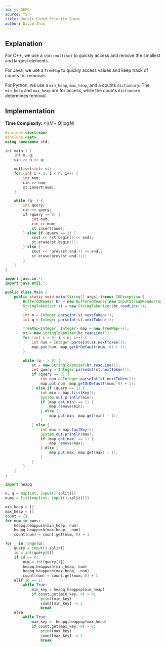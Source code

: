 ```yaml
---
id: ys-DEPQ
source: YS
title: Double-Ended Priority Queue
author: David Zhou
---
```



## Explanation

For C++, we use a ```std::multiset``` to quickly access and remove the smallest and largest elements.

For Java, we use a ```TreeMap``` to quickly access values and keep track of counts for removals.

For Python, we use a ```min_heap```, ```max_heap```, and a counts ```dictionary```. The ```min_heap``` and ```max_heap``` are for access, while the counts ```dictionary``` determines removal.

## Implementation

**Time Complexity:** $\mathcal{O}((N+Q)\log N)$

<LanguageSection>

<CPPSection>

```cpp
#include <iostream>
#include <set>
using namespace std;

int main() {
	int n, q;
	cin >> n >> q;

	multiset<int> st;
	for (int i = 0; i < n; i++) {
		int num;
		cin >> num;
		st.insert(num);
	}

	while (q--) {
		int query;
		cin >> query;
		if (query == 0) {
			int num;
			cin >> num;
			st.insert(num);
		} else if (query == 1) {
			cout << *st.begin() << endl;
			st.erase(st.begin());
		} else {
			cout << *prev(st.end()) << endl;
			st.erase(prev(st.end()));
		}
	}
}
```

</CPPSection>

<JavaSection>

```java
import java.io.*;
import java.util.*;

public class Main {
	public static void main(String[] args) throws IOException {
		BufferedReader br = new BufferedReader(new InputStreamReader(System.in));
		StringTokenizer st = new StringTokenizer(br.readLine());

		int n = Integer.parseInt(st.nextToken());
		int q = Integer.parseInt(st.nextToken());

		TreeMap<Integer, Integer> map = new TreeMap<>();
		st = new StringTokenizer(br.readLine());
		for (int i = 0; i < n; i++) {
			int num = Integer.parseInt(st.nextToken());
			map.put(num, map.getOrDefault(num, 0) + 1);
		}

		while (q-- > 0) {
			st = new StringTokenizer(br.readLine());
			int query = Integer.parseInt(st.nextToken());
			if (query == 0) {
				int num = Integer.parseInt(st.nextToken());
				map.put(num, map.getOrDefault(num, 0) + 1);
			} else if (query == 1) {
				int min = map.firstKey();
				System.out.println(min);
				if (map.get(min) == 1) {
					map.remove(min);
				} else {
					map.put(min, map.get(min) - 1);
				}
			} else {
				int max = map.lastKey();
				System.out.println(max);
				if (map.get(max) == 1) {
					map.remove(max);
				} else {
					map.put(max, map.get(max) - 1);
				}
			}
		}
	}
}
```

</JavaSection>

<PySection>

```py
import heapq

n, q = map(int, input().split())
nums = list(map(int, input().split()))

min_heap = []
max_heap = []
count = {}
for num in nums:
	heapq.heappush(min_heap, num)
	heapq.heappush(max_heap, -num)
	count[num] = count.get(num, 0) + 1

for _ in range(q):
	query = input().split()
	id = int(query[0])
	if id == 0:
		num = int(query[1])
		heapq.heappush(min_heap, num)
		heapq.heappush(max_heap, -num)
		count[num] = count.get(num, 0) + 1
	elif id == 1:
		while True:
			min_key = heapq.heappop(min_heap)
			if count.get(min_key, 0) > 0:
				print(min_key)
				count[min_key] -= 1
				break
	else:
		while True:
			max_key = -heapq.heappop(max_heap)
			if count.get(max_key, 0) > 0:
				print(max_key)
				count[max_key] -= 1
				break
```

</PySection>

</LanguageSection>
